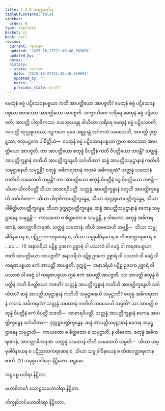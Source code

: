 ```yaml
---
title: 1.2.8 သမုစ္စယဝါရ
tableOfContents: false
sidebar:
  order: 8
type: tipitaka
basket: vi
book: pari
review:
  current: review
  updated: '2025-10-27T21:49:46.769091'
  updated_by: ''
  notes: ''
  history:
  - state: review
    date: '2025-10-27T21:49:46.769091'
    updated_by: ''
    notes: ''
    previous_state: draft
---
```



<ReviewStatus review={frontmatter.review} showDetails={true} />

<HypothesisAnnotation frontmatter={frontmatter} />

<DynamicBreadcrumb />

<Division number="200" book="pari" e="ch" v="5" p="94">

<Paragraph number="658" book="pari">
မေထုနံ ဓမ္မံ ပဋိသေဝနပစ္စယာ ကတိ အာပတ္တိယော အာပဇ္ဇတိ? မေထုနံ ဓမ္မံ ပဋိသေဝနပစ္စယာ စတဿော အာပတ္တိယော အာပဇ္ဇတိ. အက္ခာယိတေ သရီရေ မေထုနံ ဓမ္မံ ပဋိသေဝတိ, အာပတ္တိ ပါရာဇိကဿ; ယေဘုယျေန ခါယိတေ သရီရေ မေထုနံ ဓမ္မံ ပဋိသေဝတိ, အာပတ္တိ ထုလ္လစ္စယဿ; ဝဋ္ဋကတေ မုခေ အစ္ဆုပန္တံ အင်္ဂဇာတံ ပဝေသေတိ, အာပတ္တိ ဒုက္ကဋဿ; ဇတုမဋ္ဌကေ ပါစိတ္တိယံ—  မေထုနံ ဓမ္မံ ပဋိသေဝနပစ္စယာ ဣမာ စတဿော အာပတ္တိယော အာပဇ္ဇတိ. တာ အာပတ္တိယော စတုန္နံ ဝိပတ္တီနံ ကတိ ဝိပတ္တိယော ဘဇန္တိ? သတ္တန္နံ အာပတ္တိက္ခန္ဓာနံ ကတိဟိ အာပတ္တိက္ခန္ဓေဟိ သင်္ဂဟိတာ? ဆန္နံ အာပတ္တိသမုဋ္ဌာနာနံ ကတိဟိ သမုဋ္ဌာနေဟိ သမုဋ္ဌန္တိ? စတုန္နံ အဓိကရဏာနံ ကတမံ အဓိကရဏံ? သတ္တန္နံ သမထာနံ ကတိဟိ သမထေဟိ သမ္မန္တိ? တာ အာပတ္တိယော စတုန္နံ ဝိပတ္တီနံ ဒွေ ဝိပတ္တိယော ဘဇန္တိ—  သိယာ သီလဝိပတ္တိံ သိယာ အာစာရဝိပတ္တိံ. သတ္တန္နံ အာပတ္တိက္ခန္ဓာနံ စတူဟိ အာပတ္တိက္ခန္ဓေဟိ သင်္ဂဟိတာ—  သိယာ ပါရာဇိကာပတ္တိက္ခန္ဓေန, သိယာ ထုလ္လစ္စယာပတ္တိက္ခန္ဓေန, သိယာ ပါစိတ္တိယာပတ္တိက္ခန္ဓေန, သိယာ ဒုက္ကဋာပတ္တိက္ခန္ဓေန. ဆန္နံ အာပတ္တိသမုဋ္ဌာနာနံ ဧကေန သမုဋ္ဌာနေန သမုဋ္ဌန္တိ—  ကာယတော စ စိတ္တတော စ သမုဋ္ဌန္တိ, န ဝါစတော. စတုန္နံ အဓိကရဏာနံ, အာပတ္တာဓိကရဏံ. သတ္တန္နံ သမထာနံ, တီဟိ သမထေဟိ သမ္မန္တိ—  သိယာ သမ္မုခါဝိနယေန စ, ပဋိညာတကရဏေန စ, သိယာ သမ္မုခါဝိနယေန စ တိဏဝတ္ထာရကေန စ …ပေ… . (1)
</Paragraph>

<Paragraph number="659" book="pari">
အနာဒရိယံ ပဋိစ္စ ဥဒကေ ဥစ္စာရံ ဝါ ပဿာဝံ ဝါ ခေဠံ ဝါ ကရဏပစ္စယာ ကတိ အာပတ္တိယော အာပဇ္ဇတိ? အနာဒရိယံ ပဋိစ္စ ဥဒကေ ဥစ္စာရံ ဝါ ပဿာဝံ ဝါ ခေဠံ ဝါ ကရဏပစ္စယာ ဧကံ အာပတ္တိံ အာပဇ္ဇတိ. ဒုက္ကဋံ—  အနာဒရိယံ ပဋိစ္စ ဥဒကေ ဥစ္စာရံ ဝါ ပဿာဝံ ဝါ ခေဠံ ဝါ ကရဏပစ္စယာ ဣမံ ဧကံ အာပတ္တိံ အာပဇ္ဇတိ. သာ အာပတ္တိ စတုန္နံ ဝိပတ္တီနံ ကတိ ဝိပတ္တိယော ဘဇတိ? သတ္တန္နံ အာပတ္တိက္ခန္ဓာနံ ကတိဟိ အာပတ္တိက္ခန္ဓေဟိ သင်္ဂဟိတာ? ဆန္နံ အာပတ္တိသမုဋ္ဌာနာနံ ကတိဟိ သမုဋ္ဌာနေဟိ သမုဋ္ဌာတိ? စတုန္နံ အဓိကရဏာနံ ကတမံ အဓိကရဏံ? သတ္တန္နံ သမထာနံ ကတိဟိ သမထေဟိ သမ္မတိ? သာ အာပတ္တိ စတုန္နံ ဝိပတ္တီနံ ဧကံ ဝိပတ္တိံ ဘဇတိ—  အာစာရဝိပတ္တိံ. သတ္တန္နံ အာပတ္တိက္ခန္ဓာနံ ဧကေန အာပတ္တိက္ခန္ဓေန သင်္ဂဟိတာ—  ဒုက္ကဋာပတ္တိက္ခန္ဓေန. ဆန္နံ အာပတ္တိသမုဋ္ဌာနာနံ ဧကေန သမုဋ္ဌာနေန သမုဋ္ဌာတိ—  ကာယတော စ စိတ္တတော စ သမုဋ္ဌာတိ, န ဝါစတော. စတုန္နံ အဓိကရဏာနံ, အာပတ္တာဓိကရဏံ. သတ္တန္နံ သမထာနံ တီဟိ သမထေဟိ သမ္မတိ—  သိယာ သမ္မုခါဝိနယေန စ ပဋိညာတကရဏေန စ, သိယာ သမ္မုခါဝိနယေန စ တိဏဝတ္ထာရကေန စာတိ. (2)

</Paragraph>
</Division>

<Paragraph number="660" book="pari">
သမုစ္စယဝါရော နိဋ္ဌိတော အဋ္ဌမော.

  
အဋ္ဌပစ္စယဝါရာ နိဋ္ဌိတာ.

  
မဟာဝိဘင်္ဂေ သောဠသမဟာဝါရာ နိဋ္ဌိတာ.



</Paragraph>

<Paragraph number="661" type="center" book="pari">
ဘိက္ခုဝိဘင်္ဂမဟာဝါရော နိဋ္ဌိတော.
</Paragraph>